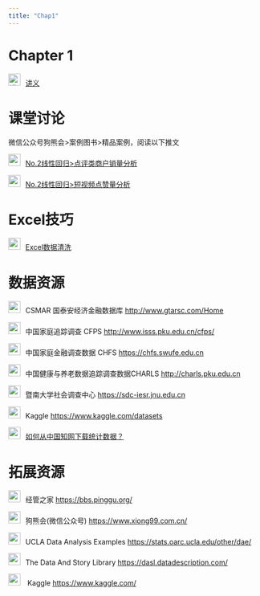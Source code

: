 ```yaml
---
title: "Chap1"
---
```


# Chapter 1

<img src="img/teacher.png" alt="讲义" style="width: 24px; height: 24px;margin-right: 10px">[讲义](https://lizongzhang.github.io/econometrics-with-eviews/chap1slide.html){target="_blank"} 


# 课堂讨论

微信公众号狗熊会>案例图书>精品案例，阅读以下推文

<img src="img/link.png" style="width: 24px; height: 24px;margin-right: 10px">[No.2线性回归>点评类商户销量分析](https://mp.weixin.qq.com/s/YxW6kDxn4F7yhmwmw1WNcQ)

<img src="img/link.png" style="width: 24px; height: 24px;margin-right: 10px">[No.2线性回归>短视频点赞量分析](https://mp.weixin.qq.com/s/D87xeFDCRqOIrIA4utLGeg)


# Excel技巧  

<img src="img/video.png" style="width: 24px; height: 24px;margin-right: 10px"/>[Excel数据清洗](https://www.bilibili.com/video/BV1uc41177Mn/)
    
# 数据资源

<img src="img/link.png" style="width: 24px; height: 24px;margin-right: 10px">CSMAR 国泰安经济金融数据库  <http://www.gtarsc.com/Home>
    
<img src="img/link.png" style="width: 24px; height: 24px;margin-right: 10px">中国家庭追踪调查 CFPS <http://www.isss.pku.edu.cn/cfps/>

<img src="img/link.png" style="width: 24px; height: 24px;margin-right: 10px">中国家庭金融调查数据 CHFS  <https://chfs.swufe.edu.cn>

<img src="img/link.png" style="width: 24px; height: 24px;margin-right: 10px">中国健康与养老数据追踪调查数据CHARLS <http://charls.pku.edu.cn>

<img src="img/link.png" style="width: 24px; height: 24px;margin-right: 10px">暨南大学社会调查中心  <https://sdc-iesr.jnu.edu.cn>

<img src="img/link.png" style="width: 24px; height: 24px;margin-right: 10px">Kaggle  <https://www.kaggle.com/datasets>

<img src="img/link.png" style="width: 24px; height: 24px;margin-right: 10px">[如何从中国知网下载统计数据？](https://www.bilibili.com/video/BV19m4y1F7FE/)


# 拓展资源

<img src="img/link.png" style="width: 24px; height: 24px;margin-right: 10px">经管之家 <https://bbs.pinggu.org/> 

<img src="img/link.png" style="width: 24px; height: 24px;margin-right: 10px">狗熊会(微信公众号) <https://www.xiong99.com.cn/> 

<img src="img/link.png" style="width: 24px; height: 24px;margin-right: 10px">UCLA Data Analysis Examples <https://stats.oarc.ucla.edu/other/dae/> 

<img src="img/link.png" style="width: 24px; height: 24px;margin-right: 10px">The Data And Story Library <https://dasl.datadescription.com/> 

<img src="img/link.png" style="width: 24px; height: 24px;margin-right: 10px"> Kaggle <https://www.kaggle.com/> 
